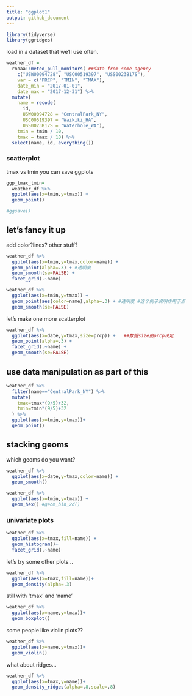 ```yaml
---
title: "ggplot1"
output: github_document
---
```



```r
library(tidyverse)
library(ggridges)
```
load in a dataset that we'll use often.

```r
weather_df = 
  rnoaa::meteo_pull_monitors( ##data from some agency 
    c("USW00094728", "USC00519397", "USS0023B17S"),
    var = c("PRCP", "TMIN", "TMAX"), 
    date_min = "2017-01-01",
    date_max = "2017-12-31") %>%
  mutate(
    name = recode(
      id, 
      USW00094728 = "CentralPark_NY", 
      USC00519397 = "Waikiki_HA",
      USS0023B17S = "Waterhole_WA"),
    tmin = tmin / 10,
    tmax = tmax / 10) %>%
  select(name, id, everything())
```

### scatterplot

tmax vs tmin
you can save ggplots
```r
ggp_tmax_tmin=
  weather_df %>%
  ggplot(aes(x=tmin,y=tmax)) + 
  geom_point()

#ggsave()
```

## let's fancy it up
add color?lines? other stuff?

```r
weather_df %>%
  ggplot(aes(x=tmin,y=tmax,color=name)) + 
  geom_point(alpha=.3) + #透明度
  geom_smooth(se=FALSE) + 
  facet_grid(.~name)

weather_df %>%
  ggplot(aes(x=tmin,y=tmax)) + 
  geom_point(aes(color=name),alpha=.3) + #透明度 #这个例子说明作用于点
  geom_smooth(se=FALSE)

```

let's make one more scatterplot
```r
weather_df %>%
  ggplot(aes(x=date,y=tmax,size=prcp)) +   ##数据size由prcp决定
  geom_point(alpha=.3) +
  facet_grid(.~name) +
  geom_smooth(se=FALSE)

```

## use data manipulation as part of this
```r
weather_df %>%
  filter(name=="CentralPark_NY") %>%
  mutate(
    tmax=tmax*(9/5)+32,
    tmin=tmin*(9/5)+32
  ) %>%
  ggplot(aes(x=tmin,y=tmax))+
  geom_point()

```

## stacking geoms
which geoms do you want?

```r
weather_df %>%
  ggplot(aes(x=date,y=tmax,color=name)) + 
  geom_smooth()


```

```r
weather_df %>%
  ggplot(aes(x=tmin,y=tmax)) +
  geom_hex() #geom_bin_2d()
```

### univariate plots

```r
weather_df %>%
  ggplot(aes(x=tmax,fill=name)) +
  geom_histogram()+
  facet_grid(.~name)

```

let's try some other plots...

```r
weather_df %>%
  ggplot(aes(x=tmax,fill=name))+
  geom_density(alpha=.3)

```

still with 'tmax' and 'name'

```r
weather_df %>%
  ggplot(aes(x=name,y=tmax))+
  geom_boxplot()
```

some people like violin plots??

```r
weather_df %>%
  ggplot(aes(x=name,y=tmax))+
  geom_violin()
```

what about ridges...

```r
weather_df %>%
  ggplot(aes(x=tmax,y=name))+
  geom_density_ridges(alpha=.8,scale=.8)

```









